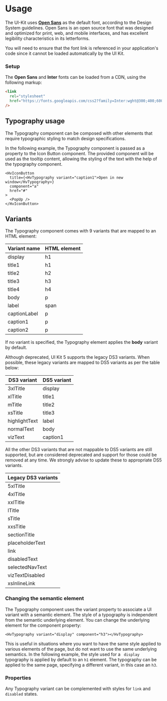 

<Meta of={UsageStories} />

# Usage

The UI-Kit uses **[Open Sans](https://fonts.google.com/specimen/Open+Sans)** as the default font, according to the Design System guidelines. Open Sans is an open source font that was designed and optimized for print, web, and mobile interfaces, and has excellent legibility characteristics in its letterforms.

You will need to ensure that the font link is referenced in your application's code since it cannot be loaded automatically by the UI Kit.

### Setup

The **Open Sans** and **Inter** fonts can be loaded from a CDN, using the following markup:

```html
<link
  rel="stylesheet"
  href="https://fonts.googleapis.com/css2?family=Inter:wght@300;400;600&family=Open+Sans:wght@400;600&display=swap"
/>
```

## Typography usage

The Typography component can be composed with other elements that require typographic styling to match design specifications.

In the following example, the Typography component is passed as a property to the Icon Button component.
The provided component will be used as the tooltip content, allowing the styling of the text with the help of the typography component.

```tsx
<HvIconButton
  title={<HvTypography variant="caption1">Open in new window</HvTypography>}
  component="a"
  href="#"
>
  <PopUp />
</HvIconButton>
```

<Canvas of={UsageStories.Usage} />

## Variants

The Typography component comes with 9 variants that are mapped to an HTML element:

| Variant name | HTML element |
| ------------ | ------------ |
| display      | h1           |
| title1       | h1           |
| title2       | h2           |
| title3       | h3           |
| title4       | h4           |
| body         | p            |
| label        | span         |
| captionLabel | p            |
| caption1     | p            |
| caption2     | p            |

If no variant is specified, the Typography element applies the **body** variant by default.

Although deprecated, UI Kit 5 supports the legacy DS3 variants. When possible, these legacy variants are mapped to DS5 variants as per the table below:

| DS3 variant   | DS5 variant |
| ------------- | ----------- |
| 3xlTitle      | display     |
| xlTitle       | title1      |
| mTitle        | title2      |
| xsTitle       | title3      |
| highlightText | label       |
| normalText    | body        |
| vizText       | caption1    |

All the other DS3 variants that are not mappable to DS5 variants are still supported, but are considered deprecated and support for those could be removed at any time.
We strongly advise to update these to appropriate DS5 variants.

| Legacy DS3 variants |
| ------------------- |
| 5xlTitle            |
| 4xlTitle            |
| xxlTitle            |
| lTitle              |
| sTitle              |
| xxsTitle            |
| sectionTitle        |
| placeholderText     |
| link                |
| disabledText        |
| selectedNavText     |
| vizTextDisabled     |
| xsInlineLink        |

### Changing the semantic element

The Typography component uses the variant property to associate a UI variant with a semantic element. The style of a typography is independent from the semantic underlying element.
You can change the underlying element for the component property:

```tsx
<HvTypography variant="display" component="h3"></HvTypography>
```

This is useful in situations where you want to have the same style applied to various elements of the page, but do not want to use the same underlying semantics.
In the following example, the style used for a ` display` typography is applied by default to an `h1` element.
The typography can be applied to the same page, specifying a different variant, in this case an `h3`.

<Canvas of={UsageStories.Semantic} />

### Properties

Any Typography variant can be complemented with styles for `link` and `disabled` states.

<Canvas of={UsageStories.Properties} />
